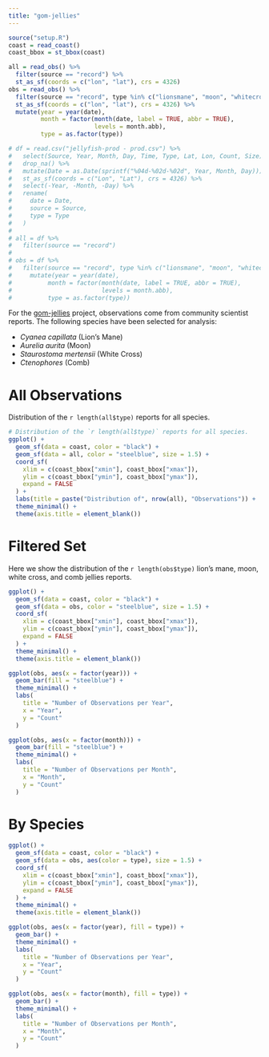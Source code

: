 ```yaml
---
title: "gom-jellies"
---
```


```r
source("setup.R")
coast = read_coast()
coast_bbox = st_bbox(coast)

all = read_obs() %>%
  filter(source == "record") %>%
  st_as_sf(coords = c("lon", "lat"), crs = 4326)
obs = read_obs() %>%
  filter(source == "record", type %in% c("lionsmane", "moon", "whitecross", "comb")) %>%
  st_as_sf(coords = c("lon", "lat"), crs = 4326) %>%
  mutate(year = year(date),
         month = factor(month(date, label = TRUE, abbr = TRUE),
                        levels = month.abb),
         type = as.factor(type))

# df = read.csv("jellyfish-prod - prod.csv") %>% 
#   select(Source, Year, Month, Day, Time, Type, Lat, Lon, Count, Size) %>% 
#   drop_na() %>%
#   mutate(Date = as.Date(sprintf("%04d-%02d-%02d", Year, Month, Day))) %>% 
#   st_as_sf(coords = c("Lon", "Lat"), crs = 4326) %>%
#   select(-Year, -Month, -Day) %>%
#   rename(
#     date = Date,
#     source = Source,
#     type = Type
#   )
# 
# all = df %>% 
#   filter(source == "record")
# 
# obs = df %>% 
#   filter(source == "record", type %in% c("lionsmane", "moon", "whitecross", "comb")) %>% 
#     mutate(year = year(date),
#          month = factor(month(date, label = TRUE, abbr = TRUE), 
#                         levels = month.abb),
#          type = as.factor(type))
```

For the [gom-jellies](https://github.com/BigelowLab/gom-jellies) project, observations come from community scientist reports. The following species have been selected for analysis:

  + *Cyanea capillata* (Lion's Mane)
  + *Aurelia aurita* (Moon)
  + *Staurostoma mertensii* (White Cross)
  + *Ctenophores* (Comb)

# All Observations
Distribution of the `r length(all$type)` reports for all species.
```r
# Distribution of the `r length(all$type)` reports for all species.
ggplot() +
  geom_sf(data = coast, color = "black") +
  geom_sf(data = all, color = "steelblue", size = 1.5) +
  coord_sf(
    xlim = c(coast_bbox["xmin"], coast_bbox["xmax"]),
    ylim = c(coast_bbox["ymin"], coast_bbox["ymax"]),
    expand = FALSE
  ) +
  labs(title = paste("Distribution of", nrow(all), "Observations")) + 
  theme_minimal() +
  theme(axis.title = element_blank())
```

# Filtered Set 
Here we show the distribution of the `r length(obs$type)` lion's mane, moon, white cross, and comb jellies reports.
```r
ggplot() +
  geom_sf(data = coast, color = "black") +
  geom_sf(data = obs, color = "steelblue", size = 1.5) +
  coord_sf(
    xlim = c(coast_bbox["xmin"], coast_bbox["xmax"]),
    ylim = c(coast_bbox["ymin"], coast_bbox["ymax"]),
    expand = FALSE
  ) +
  theme_minimal() +
  theme(axis.title = element_blank())

ggplot(obs, aes(x = factor(year))) +
  geom_bar(fill = "steelblue") +
  theme_minimal() +
  labs(
    title = "Number of Observations per Year",
    x = "Year",
    y = "Count"
  )

ggplot(obs, aes(x = factor(month))) +
  geom_bar(fill = "steelblue") +
  theme_minimal() +
  labs(
    title = "Number of Observations per Month",
    x = "Month",
    y = "Count"
  )
```

# By Species
```r
ggplot() +
  geom_sf(data = coast, color = "black") +
  geom_sf(data = obs, aes(color = type), size = 1.5) +
  coord_sf(
    xlim = c(coast_bbox["xmin"], coast_bbox["xmax"]),
    ylim = c(coast_bbox["ymin"], coast_bbox["ymax"]),
    expand = FALSE
  ) +
  theme_minimal() +
  theme(axis.title = element_blank())

ggplot(obs, aes(x = factor(year), fill = type)) +
  geom_bar() +
  theme_minimal() +
  labs(
    title = "Number of Observations per Year",
    x = "Year",
    y = "Count"
  )

ggplot(obs, aes(x = factor(month), fill = type)) +
  geom_bar() +
  theme_minimal() +
  labs(
    title = "Number of Observations per Month",
    x = "Month",
    y = "Count"
  )

```
